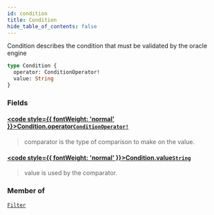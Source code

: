 ```yaml
---
id: condition
title: Condition
hide_table_of_contents: false
---
```








Condition describes the condition that must be validated by the oracle engine

```graphql
type Condition {
  operator: ConditionOperator!
  value: String
}
```


### Fields

#### [<code style={{ fontWeight: 'normal' }}>Condition.<b>operator</b></code>](#)<Bullet />[`ConditionOperator!`](/docs/testnet/graphql/enums/condition-operator) <Badge class="secondary" text="non-null"/> <Badge class="secondary" text="enum"/>
> comparator is the type of comparison to make on the value.
> 

#### [<code style={{ fontWeight: 'normal' }}>Condition.<b>value</b></code>](#)<Bullet />[`String`](/docs/testnet/graphql/scalars/string) <Badge class="secondary" text="scalar"/>
> value is used by the comparator.
> 



### Member of

[`Filter`](/docs/testnet/graphql/objects/filter)  <Badge class="secondary" text="object"/>



